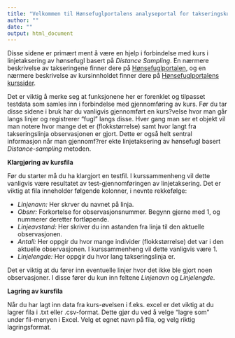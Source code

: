 ```yaml
---
title: "Velkommen til Hønsefuglportalens analyseportal for takseringskurs"
author: ""
date: ""
output: html_document
---
```


Disse sidene er primært ment å være en hjelp i forbindelse med kurs i linjetaksering av hønsefugl basert på *Distance Sampling*. En nærmere beskrivelse av takseringene finner dere på [Hønsefuglportalen](http://honsefugl.nina.no/Innsyn/), og en nærmere beskrivelse av kursinnholdet finner dere på [Hønsefuglportalens kurssider](http://honsefugl.nina.no/Innsyn/Home/Kurs).

Det er viktig å merke seg at funksjonene her er forenklet og tilpasset testdata som samles inn i forbindelse med gjennomføring av kurs. Før du tar disse sidene i bruk har du vanligvis gjennomført en kurs?velse hvor man går langs linjer og registrerer "fugl" langs disse. Hver gang man ser et objekt vil man notere hvor mange det er (flokkstørrelse) samt hvor langt fra takseringslinja observasjonen er gjort. Dette er også helt sentral informasjon når man gjennomf?rer ekte linjetaksering av hønsefugl basert *Distance-sampling* metoden.

**Klargjøring av kursfila**

Før du starter må du ha klargjort en testfil. I kurssammenheng vil dette vanligvis være resultatet av test-gjennomføringen av linjetaksering. Det er viktig at fila inneholder følgende kolonner, i nevnte rekkefølge: 

- *Linjenavn:* Her skrver du navnet på linja. 
- *Obsnr:* Forkortelse for observasjonsnummer. Begynn gjerne med 1, og nummerer deretter fortløpende. 
- *Linjeavstand:* Her skriver du inn astanden fra linja til den aktuelle observasjonen.
- *Antall:* Her oppgir du hvor mange individer (flokkstørrelse) det var i den aktuelle observasjonen. I kurssammenheng vil dette vanligvis være 1.
- *Linjelengde:* Her oppgir du hvor lang takseringslinja er.

Det er viktig at du fører inn eventuelle linjer hvor det ikke ble gjort noen observasjoner. I disse fører du kun inn feltene *Linjenavn* og *Linjelengde*.


**Lagring av kursfila**

Når du har lagt inn data fra kurs-øvelsen i f.eks. excel er det viktig at du lagrer fila i .txt eller .csv-format. Dette gjør du ved å velge "lagre som" under fil-menyen i Excel. Velg et egnet navn på fila, og velg riktig lagringsformat.  

